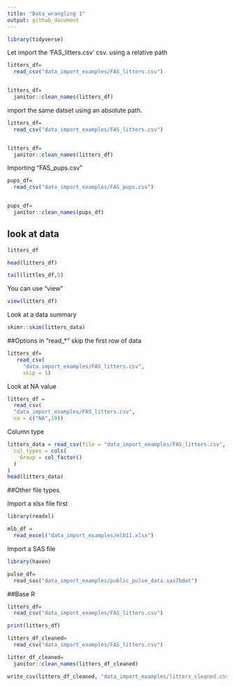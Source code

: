 ```yaml
---
title: "Data_wrangling 1"
output: github_document
---
```


```r
library(tidyverse)
```
Let import the 'FAS_litters.csv' csv. using a relative path

```r
litters_df=
  read_csv("data_import_examples/FAS_litters.csv")


litters_df=
  janitor::clean_names(litters_df)
```

import the same datset using an absolute path.

```r
litters_df=
  read_csv("data_import_examples/FAS_litters.csv")


litters_df=
  janitor::clean_names(litters_df)
```

Importing "FAS_pups.csv"

```r
pups_df=
  read_csv("data_import_examples/FAS_pups.csv")


pups_df=
  janitor::clean_names(pups_df)
```

## look at data
```r
litters_df

head(litters_df)

tail(littles_df,5)
```

You can use "view"

```r
view(litters_df)
```

Look at a data summary

```r
skimr::skim(litters_data)
```

##Options in "read_*"
skip the first row of data 

```r
litters_df=
   read_csv(
     "data_import_examples/FAS_litters.csv",
     skip = 1)
```

Look at NA value

```r
litters_df =
  read_csv(
  "data_import_examples/FAS_litters.csv",
  na = c("NA",19))
```
  
Column type 

```r
litters_data = read_csv(file = "data_import_examples/FAS_litters.csv",
  col_types = cols(
    Group = col_factor()
  )
)
head(litters_data)
```

##Other file types

Import a xlsx file first

```r
library(readxl)

mlb_df =
  read_excel("data_import_examples/mlb11.xlsx")
```

Import a SAS file

```r
library(haven)

pulse_df=
  read_sas("data_import_examples/public_pulse_data.sas7bdat")

```

##Base R

```r
litters_df=
  read_csv("data_import_examples/FAS_litters.csv")

print(litters_df)
```

```r
litters_df_cleaned=
  read_csv("data_import_examples/FAS_litters.csv")

litter_df_cleaned=
  janitor::clean_names(litters_df_cleaned)

write_csv(litters_df_cleaned, "data_import_examples/litters_cleaned.csv")
```



